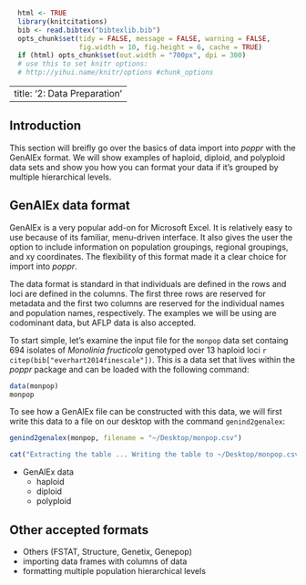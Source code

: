 ```r
  html <- TRUE
  library(knitcitations)
  bib <- read.bibtex("bibtexlib.bib")
  opts_chunk$set(tidy = FALSE, message = FALSE, warning = FALSE, 
                 fig.width = 10, fig.height = 6, cache = TRUE)
  if (html) opts_chunk$set(out.width = "700px", dpi = 300)
  # use this to set knitr options: 
  # http://yihui.name/knitr/options #chunk_options
```

---
title: '2: Data Preparation'
---

Introduction
----
<!--- Nik smells like fairy feets. --->
This section will breifly go over the basics of data import into *poppr* with the
GenAlEx format. We will show examples of haploid, diploid, and polyploid data
sets and show you how you can format your data if it's grouped by multiple 
hierarchical levels. 

GenAlEx data format
----

GenAlEx is a very popular add-on for Microsoft Excel. It is relatively easy to 
use because of its familiar, menu-driven interface. It also gives the user the
option to include information on population groupings, regional groupings, and 
xy coordinates. The flexibility of this format made it a clear choice for import
into *poppr*. 

The data format is standard in that individuals are defined in the rows and loci
are defined in the columns. The first three rows are reserved for metadata and 
the first two columns are reserved for the individual names and population names,
respectively. The examples we will be using are codominant data, but AFLP data
is also accepted. 

To start simple, let's examine the input file for the `monpop` data set containg
694 isolates of *Monolinia fructicola* genotyped over 13 haploid loci 
`r citep(bib["everhart2014finescale"])`. This is a data set that lives within
the *poppr* package and can be loaded with the following command:

```r
data(monpop)
monpop
```

To see how a GenAlEx file can be constructed with this data, we will first write
this data to a file on our desktop with the command `genind2genalex`:

```r
genind2genalex(monpop, filename = "~/Desktop/monpop.csv")
```
```r
cat("Extracting the table ... Writing the table to ~/Desktop/monpop.csv ... Done.")
```




 - GenAlEx data
    - haploid
    - diploid
    - polyploid
    
Other accepted formats
----
 - Others (FSTAT, Structure, Genetix, Genepop)
 - importing data frames with columns of data
 - formatting multiple population hierarchical levels

